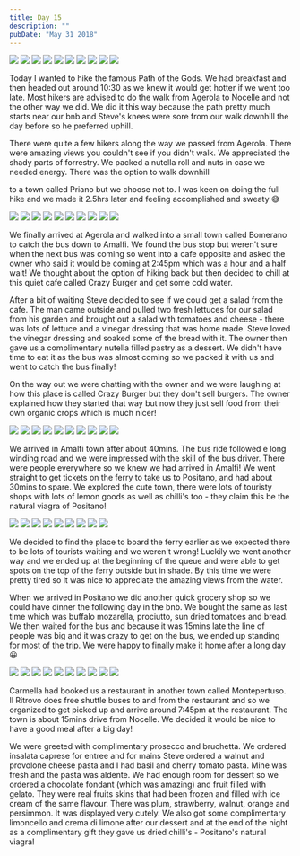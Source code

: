 ```yaml
---
title: Day 15
description: ""
pubDate: "May 31 2018"
---
```



<Grid>
  <Img src="2018-europe/92b8d255-5beb-4368-9813-ed111f4b504f-5c36c7b58d433b848a18cf37bb4c70b44a57bf2d.jpg" />
  <Img src="2018-europe/ed4e7275-25a5-44dd-ba07-ea902c6d1c28-2874bd3edd5356c5917ca15ff38c16ab1637ea75.jpg" />
  <Img src="2018-europe/c642e70a-b329-4036-8a7c-80360ca9b58e-36afdbb9b29f9ccff9f46755de12e8eda1a78ac1.jpg" />
  <Img src="2018-europe/92066455-3581-449e-ac26-047f295f22a1-20fa6b8dc06fa5f10ecc31d564cb9f9cb6e26ca0.jpg" />
  <Img src="2018-europe/ac8380a2-eb33-4ef7-aab8-247da3d6b364-b76d0ea77245a4c94c91b844b104bbd44d300a75.jpg" />
  <Img src="2018-europe/263eec16-16eb-402b-9eea-cd634c48e090-d8afed3c1742d04e0ababe3bee57e75a7021ae4d.jpg" />
  <Img src="2018-europe/0d1881d6-6cd4-4834-8e12-898c28585db7-2d5f7c2ffd2ef322853c4befeea6defc36fbf7d8.jpg" />
  <Img src="2018-europe/d0913784-14e2-49db-a947-e7d6f4baf0d5-975ba35375d8f0b835d38a4383442c821020752c.jpg" />
  <Img src="2018-europe/9098b663-1863-4e10-8dfb-250addcbcbcc-2feb8d3842d1da5e0cea490b40bee1d2ec25be92.jpg" />
  <Img src="2018-europe/71fa4203-8242-4337-b0f8-7d6e4b1a9dc9-b920057e2fabab80162f45d12bd52facc8ee12f2.jpg" />
</Grid>

Today I wanted to hike the famous Path of the Gods. We had breakfast and then headed out around 10:30 as we knew it would get hotter if we went too late. Most hikers are advised to do the walk from Agerola to Nocelle and not the other way we did. We did it this way because the path pretty much starts near our bnb and Steve's knees were sore from our walk downhill the day before so he preferred uphill.

There were quite a few hikers along the way we passed from Agerola. There were amazing views you couldn't see if you didn't walk. We appreciated the shady parts of forrestry. We packed a nutella roll and nuts in case we needed energy. There was the option to walk downhill

to a town called Priano but we choose not to. I was keen on doing the full hike and we made it 2.5hrs later and feeling accomplished and sweaty 😅

<Grid>
  <Img src="2018-europe/4694a171-7570-4c6e-be80-717f496eb864-fa2061668391f8f53be067188d69b593e1e90f3c.jpg" />
  <Img src="2018-europe/268fe353-121e-4257-80cc-2255fcde0774-1f18506898900ea8e6d999d73c00bdccc0eaf30a.jpg" />
  <Img src="2018-europe/bc735232-11c4-4669-b7c3-c42e74be02e1-43a275d13ee2f52339c7ca884b27621eba6c0071.jpg" />
  <Img src="2018-europe/b268bde2-1eaa-4fbe-8ab1-325ce9983fad-67a48932ec8ba0dfb475be3136e24b34fe3740a9.jpg" />
  <Img src="2018-europe/58df8391-5fb9-43bb-8620-b8248c680472-918b0bfe5b3d42363f4c53459ce88f5a25baedcd.jpg" />
  <Img src="2018-europe/ada0a80a-ca3b-4c1d-9fbb-f03790e1bdf6-54589b2eb834702616224532169b8d391afd40f9.jpg" />
  <Img src="2018-europe/d2399f00-0649-49b7-a783-91ffe00473b7-754eccf3b6439cff2768ca7b14564649c6559868.jpg" />
  <Img src="2018-europe/7199321e-f062-4c2f-adb7-718f5cb5f6b7-5bdbfcdf485fa9c11f32cecdb7b4caeba3e46608.jpg" />
  <Img src="2018-europe/34b2a18a-8b0c-40e1-bf1c-e2210d6b8187-fbaef51d08c54eb4f4b5e3c2083ae0c530e4e9e6.jpg" />
  <Img src="2018-europe/f5c7fdea-7370-4bf3-9caa-274b2ddc81a1-063c58802143b81e673d2c95a8edd1e2fb2738b0.jpg" />
</Grid>

We finally arrived at Agerola and walked into a small town called Bomerano to catch the bus down to Amalfi. We found the bus stop but weren't sure when the next bus was coming so went into a cafe opposite and asked the owner who said it would be coming at 2:45pm which was a hour and a half wait! We thought about the option of hiking back but then decided to chill at this quiet cafe called Crazy Burger and get some cold water.

After a bit of waiting Steve decided to see if we could get a salad from the cafe. The man came outside and pulled two fresh lettuces for our salad from his garden and brought out a salad with tomatoes and cheese - there was lots of lettuce and a vinegar dressing that was home made. Steve loved the vinegar dressing and soaked some of the bread with it. The owner then gave us a complimentary nutella filled pastry as a dessert. We didn't have time to eat it as the bus was almost coming so we packed it with us and went to catch the bus finally!

On the way out we were chatting with the owner and we were laughing at how this place is called Crazy Burger but they don't sell burgers. The owner explained how they started that way but now they just sell food from their own organic crops which is much nicer!

<Grid>
  <Img src="2018-europe/0fddb86a-5ed1-464e-a1cb-8e8279b3e292-2310230afd6d63d51b6df73c0dcdf41bed9bb1f9.jpg" />
  <Img src="2018-europe/63d43d87-3e96-47c3-b4ab-d65f71b91982-4146f2db7eb5cbec071b9746f4b79a4b8f711ec2.jpg" />
  <Img src="2018-europe/cdc5d0e8-0bf3-45d6-984e-98d5dce260c2-69a1657a6a78a901f94a65fffacd1da3923a81ac.jpg" />
  <Img src="2018-europe/aa2010c9-5973-40e4-98ee-6ebbad979105-2bbad92e8472dc45db8126899f518a75aa59405d.jpg" />
  <Img src="2018-europe/7a13406f-85de-4df9-a11c-55932d875e78-74fc396b787f2926890bffe02c049d1ecda726c7.jpg" />
  <Img src="2018-europe/23341c57-6e68-4a43-93f1-be50a4a45308-32c596fe207dfcbe78f76dfebe542627e4883259.jpg" />
  <Img src="2018-europe/ee2b9a53-91f7-4f1d-a65b-0558c84c8694-815fadd8a36412727516681a3071f2957a85af83.jpg" />
  <Img src="2018-europe/dcab4752-112d-4c71-b430-5a63425343e0-486e5a75bcb4e2a6445d034ba91c4a1250c3aed5.jpg" />
  <Img src="2018-europe/6cd89c38-330b-4b0e-9bc0-2bffbc195a9d-51ae8975bc178aaf2d4f293e69c6061d1cf28d3c.jpg" />
  <Img src="2018-europe/9f5f4d58-27d4-4282-8008-81b2ab5f4fc4-8d033c2255617e81ea965e5b5910335273aab7fc.jpg" />
</Grid>

We arrived in Amalfi town after about 40mins. The bus ride followed e long winding road and we were impressed with the skill of the bus driver. There were people everywhere so we knew we had arrived in Amalfi! We went straight to get tickets on the ferry to take us to Positano, and had about 30mins to spare. We explored the cute town, there were lots of touristy shops with lots of lemon goods as well as chilli's too - they claim this be the natural viagra of Positano!

<Grid>
  <Img src="2018-europe/935a9518-553a-47fe-a060-89c3bea39a75-d8015cfec5a3c204d2b157e7c9b0e8f5d95204ae.jpg" />
  <Img src="2018-europe/fa7da485-7448-4d85-92d8-13875a905c86-43baf339f6e302ee75939227c20f4f5b1083a332.jpg" />
  <Img src="2018-europe/a04a09ea-0564-4fe5-90bd-e5c05b61f497-e46bbbf1c0a8891d3e0b8890753a7eaa4f5082f5.jpg" />
  <Img src="2018-europe/6a3a475e-fa06-4ef8-a165-8aad0edfc9bf-5326e464bd9483e52701d019c88519fa1d1bc968.jpg" />
  <Img src="2018-europe/18ec4374-640a-46ef-968f-98a6c2bbf6c1-ec681119c32c4730af956ce9f3f91e06ca225afe.jpg" />
  <Img src="2018-europe/c63559da-0c4a-4828-8706-6d60acd8c9f6-b354e55c769494eaa8ed0c7f186e039644b2bcf7.jpg" />
  <Img src="2018-europe/2da80f89-bd69-437c-9fb8-ec78b8bb4174-6e6bed2063e056bb7421d8a9fff218af31b21f65.jpg" />
  <Img src="2018-europe/31e4a639-74a6-4a88-b63b-56bf14db1876-0f4682c071cc22478ccaccb2d531e0a845b42745.jpg" />
  <Img src="2018-europe/37768ee7-b7b2-4441-8486-a322707bf730-b20774dd29887ed74fb904c493003944fb1d8186.jpg" />
</Grid>

We decided to find the place to board the ferry earlier as we expected there to be lots of tourists waiting and we weren't wrong! Luckily we went another way and we ended up at the beginning of the queue and were able to get spots on the top of the ferry outside but in shade. By this time we were pretty tired so it was nice to appreciate the amazing views from the water.

When we arrived in Positano we did another quick grocery shop so we could have dinner the following day in the bnb. We bought the same as last time which was buffalo mozarella, prociutto, sun dried tomatoes and bread. We then waited for the bus and because it was 15mins late the line of people was big and it was crazy to get on the bus, we ended up standing for most of the trip. We were happy to finally make it home after a long day 😀

<Grid>
  <Img src="2018-europe/d77d1408-c0ca-49e0-a16c-a376a0f3d209-0b6b86112461d5514989353d77b1bd496aa4f348.jpg" />
  <Img src="2018-europe/12fdbb21-dbc3-4dfe-b2da-6c658e123ba9-75564a2003907e78b335152a59d9f27b0f994927.jpg" />
  <Img src="2018-europe/880b4565-22d4-4c87-9c72-8f6c23922ef4-176f2fe93386edc52653fca29123d83524beff72.jpg" />
  <Img src="2018-europe/06453787-5f16-4cc5-9257-81bfd07c8184-7dba667d44ee5d66869081c65008a03b34d34aac.jpg" />
  <Img src="2018-europe/dc9f7d7e-eeb6-45e2-9b73-2e86d61b03f7-b89801952bddd977fdfbd4b20506f8abc30124de.jpg" />
  <Img src="2018-europe/bc289a1a-5a1a-458e-a382-fa81d796dcd0-579a5f0a8a01ea34214533602497441344e5bfe5.jpg" />
  <Img src="2018-europe/f1f84dc1-8183-46b7-a1d7-3a0f2235b56d-fcdd506943e8a59d80d394ef82c30ec239c0ceff.jpg" />
  <Img src="2018-europe/ac5629cd-87eb-4ca3-bbce-270ef2343461-c78c4c5060337bbef0c64e1407499e98c23f423a.jpg" />
  <Img src="2018-europe/5014f8c4-ad69-4e34-a0d8-77757776ae63-71d673876ec2bc465c2b29a040d3fd9722001981.jpg" />
  <Img src="2018-europe/e680d658-4645-4e08-b0f8-782925a33171-78838ac8c8a59786ca917b38dfa28271b13b6897.jpg" />
</Grid>

Carmella had booked us a restaurant in another town called Montepertuso. Il Ritrovo does free shuttle buses to and from the restaurant and so we organized to get picked up and arrive around 7:45pm at the restaurant. The town is about 15mins drive from Nocelle. We decided it would be nice to have a good meal after a big day!

We were greeted with complimentary prosecco and bruchetta. We ordered insalata caprese for entree and for mains Steve ordered a walnut and provolone cheese pasta and I had basil and cherry tomato pasta. Mine was fresh and the pasta was aldente. We had enough room for dessert so we ordered a chocolate fondant (which was amazing) and fruit filled with gelato. They were real fruits skins that had been frozen and filled with ice cream of the same flavour. There was plum, strawberry, walnut, orange and persimmon. It was displayed very cutely. We also got some complimentary limoncello and crema di limone after our dessert and at the end of the night as a complimentary gift they gave us dried chilli's - Positano's natural viagra!
